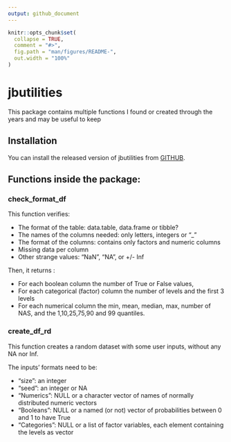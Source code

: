 ```yaml
---
output: github_document
---
```


<!-- README.md is generated from README.Rmd. Please edit that file -->

```r
knitr::opts_chunk$set(
  collapse = TRUE,
  comment = "#>",
  fig.path = "man/figures/README-",
  out.width = "100%"
)
```

# jbutilities

This package contains multiple functions I found or created through the years and may be useful to keep


## Installation

You can install the released version of jbutilities from [GITHUB](https://github.com/bronnimannj/jbutilities).



## Functions inside the package:

### check_format_df

This function verifies:

- The format of the table: data.table, data.frame or tibble?
- The names of the columns needed: only letters, integers or "_"
- The format of the columns: contains only factors and numeric columns
- Missing data per column
- Other strange values: "NaN", "NA", or +/- Inf

Then, it returns :

- For each boolean column the number of True or False values,
- For each categorical (factor) column the number of levels and the first 3 levels
- For each numerical column the min, mean, median, max, number of NAS, and the 1,10,25,75,90 and 99 quantiles.



### create_df_rd

This function creates a random dataset with some user inputs, without any NA nor Inf.

The inputs' formats need to be:

- "size": an integer
- "seed": an integer or NA
- "Numerics": NULL or a character vector of names of normally distributed numeric vectors
- "Booleans": NULL or a named (or not) vector of probabilities between 0 and 1 to have True
- "Categories": NULL or a list of factor variables, each element containing the levels as vector
